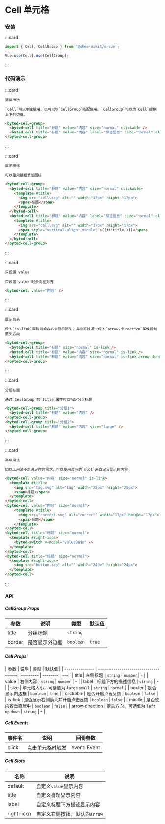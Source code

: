 # Cell 单元格

### 安装

:::card

```javascript
import { Cell, CellGroup } from '@okee-uikit/m-vue';

Vue.use(Cell).use(CellGroup);
```

:::

### 代码演示

:::card

```topic
基础用法
```

```desc
`Cell`可以单独使用，也可以与`CellGroup`搭配使用。`CellGroup`可以为`Cell`提供上下外边框。
```

```html
<byted-cell-group>
  <byted-cell title="标题" value="内容" size="normal" clickable />
  <byted-cell title="标题" value="内容" label="描述信息" :ize="normal" clickable middle/>
</byted-cell-group>
```

:::

:::card

```topic
展示图标
```

```desc
可以使用插槽添加图标
```

```html
<byted-cell-group>
  <byted-cell title="标题" value="内容" size="normal" clickable>  
    <template #title>
      <img src="cell.svg" alt="" width="17px" height="17px">
      <span>标题</span>
    </template>
  </byted-cell>
  <byted-cell title="标题" value="内容" label="描述信息" :ize="normal" clickable middle>
    <template #title>
      <img src="cell.svg" alt="" width="17px" height="17px">
      <span style="vertical-align: middle;">{{t('title')}}</span>
    </template>
  </byted-cell>
</byted-cell-group>
```

:::

:::card

```topic
只设置 value
```

```desc
只设置`value`时会向左对齐
```

```html
<byted-cell value="内容" />
```

:::

:::card

```topic
展示箭头
```

```desc
传入`is-link`属性则会在右侧显示箭头，并且可以通过传入`arrow-direction`属性控制箭头方向
```

```html
<byted-cell-group>
  <byted-cell title="标题" size="normal" is-link />
  <byted-cell title="标题" value="内容" size="normal" is-link />
  <byted-cell title="标题" value="内容" size="normal" is-link arrow-direction="down"/>
</byted-cell-group>
```

:::

:::card

```topic
分组标题
```

```desc
通过`CellGroup`的`title`属性可以指定分组标题
```

```html
<byted-cell-group title="分组1">
  <byted-cell title="标题" value="内容" />
</byted-cell-group>
<byted-cell-group title="分组2">
  <byted-cell title="标题" value="内容" size="large" />
</byted-cell-group>
```

:::

:::card

```topic
高级用法
```

```desc
如以上用法不能满足你的需求，可以使用对应的`slot`来自定义显示的内容
```

```html
<byted-cell value="内容" size="normal" is-link>
  <template #title>
    <img src="tag.svg" alt="tag" width="25px" height="25px">
    <span>标题</span>
  </template>
</byted-cell>
<byted-cell value="内容" size="normal">
    <template #title>
      <img src="correct.svg" alt="correct" width="17px" height="17px">
      <span>标题</span>
    </template>
</byted-cell>
<byted-cell title="标题" size="normal">
  <template #right-icon>
    <byted-switch v-model="valueBase" />
  </template>
</byted-cell>
<byted-cell title="标题" size="normal">
  <template #right-icon>
    <img src="button.svg" alt="" width="24px" height="24px">
  </template>
</byted-cell>
```

:::

### API

##### CellGroup Props

| 参数   | 说明           | 类型      | 默认值 |
| ------ | -------------- | --------- | ------ |
| title  | 分组标题       | `string`  |
| border | 是否显示外边框 | `boolean` | `true` |

##### Cell Props

| 参数            | 说明                                  | 类型      | 默认值   |
| --------------- | ------------------------------------- | --------- | -------- | --- |
| title           | 左侧标题                              | `string` &#124; `number` | -   |
| value           | 右侧内容                              | `string` &#124; `number` | -   |
| label           | 标题下方的描述信息                    | `string`  | -        |
| size            | 单元格大小，可选值为 `large` `small`  | `string`  | `normal` |
| border          | 是否显示内边框                        | `boolean` | `true`   |
| clickable       | 是否开启点击反馈                      | `boolean` | `false`  |
| is-link         | 是否展示右侧箭头并开启点击反馈        | `boolean` | `false`  |
| middle          | 是否使内容垂直居中                    | `boolean` | `false`  |
| arrow-direction | 箭头方向，可选值为 `left` `up` `down` | `string`  | -        |

##### Cell Events

| 事件名 | 说明             | 回调参数     |
| ------ | ---------------- | ------------ |
| click  | 点击单元格时触发 | event: Event |

##### Cell Slots

| 名称       | 说明                          |
| ---------- | ----------------------------- |
| default    | 自定义`value`显示内容         |
| title      | 自定义标题显示内容            |
| label      | 自定义标题下方描述显示内容    |
| right-icon | 自定义右侧按钮，默认为`arrow` |
